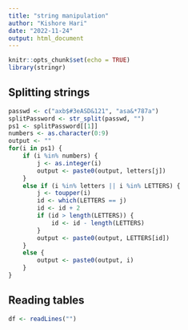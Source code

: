 ```yaml
---
title: "string manipulation"
author: "Kishore Hari"
date: "2022-11-24"
output: html_document
---
```


```r
knitr::opts_chunk$set(echo = TRUE)
library(stringr)
```

## Splitting strings

```r
passwd <- c("axb$#3eASD&121", "asa&*787a")
splitPassword <- str_split(passwd, "")
ps1 <- splitPassword[[1]]
numbers <- as.character(0:9)
output <- ""
for(i in ps1) {
    if (i %in% numbers) {
        j <- as.integer(i)
        output <- paste0(output, letters[j])
    }
    else if (i %in% letters || i %in% LETTERS) {
        j <- toupper(i)
        id <- which(LETTERS == j)
        id <- id + 2
        if (id > length(LETTERS)) {
            id <- id - length(LETTERS)
        }
        output <- paste0(output, LETTERS[id])
    }
    else {
        output <- paste0(output, i)
    }
}
```


## Reading tables

```r
df <- readLines("")
```


